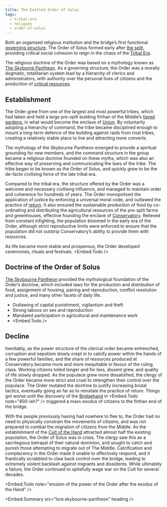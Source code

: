 ```yaml
---
title: The Exalted Order of Solus
tags:
  - tribal-era
  - religion
  - order-of-solus
---
```

Both an organised religious institution and the bridge’s first functional
[governing structure](lore:governance), The Order of Solus formed early after 
[the split](lore:the-split), providing critical social cohesion to reign in the
chaos of the [Tribal Era](lore:tribal-era).

The religious doctrine of the Order was based on a mythology known as [The
Skyborne Pantheon](lore:skybourne-pantheon). As a governing structure, the
Order was a morally dogmatic, totalitarian system lead by a hierarchy of
clerics and administrators, with authority over the personal lives of citizens
and the production of [critical resources](location:conservatory).

## Establishment

The Order grew from one of the largest and most powerful tribes, which had
taken and held a large pre-split building firthan of the Middle’s [tiered
gardens](lore:presidium), in what would become the enclave of
[Union](location:union). By voluntarily adopting a hierarchy of command, the
tribe became disciplined enough to mount a long-term defence of the building
against raids from rival tribes, creating a relatively stable place to live and
attracting more converts.

The mythology of the Skybourne Pantheon emerged to provide a spiritual
grounding for new members, and  the command structure in the group became a
religious doctrine founded on these myths, which was also an effective way of
preserving and communicating the laws of the tribe. The tribe began to be known
as the Order of Solus, and quickly grew to be the de-facto civilising force of
the late tribal era.
 
Compared to the tribal era, the structure offered by the Order was a welcome
and necessary civilising influence, and managed to maintain order and coherence
for hundreds of years. The Order monopolised the application of justice by
enforcing a universal moral code, and outlawed the practice of 
[return](lore:return). It also ensured the sustainable production of food by
co-ordinating and distributing the agricultural resources of the pre-split
farms and greenhouses, effective founding the enclave of 
[Conservatory](location:conservatory). Relieved from constant infighting, the
population bloomed in the early era of the Order, although strict reproductive
limits were enforced to ensure that the population did not outstrip
Conservatory’s ability to provide them with resources.

As life became more stable and prosperous, the Order developed ceremonies,
rituals and festivals. <Embed.Todo />

## Doctrine of the Order of Solus

[The Skybourne Pantheon](lore:skybourne-pantheon) provided the mythological
foundation of the Order’s doctrine, which included laws for the production and
distribution of food, assignment of housing, pairing and reproduction, conflict
resolution and justice, and many other facets of daily life.

- Outlawing of capital punishment, vigilantism and theft
- Strong taboos on sex and reproduction
- Mandated participation in agricultural and maintenance work
- <Embed.Todo />

## Decline

Inevitably, as the power structure of the clerical order became entrenched,
corruption and nepotism slowly crept in to calcify power within the hands of a
few powerful families, and the share of resources produced at Conservatory
became more and more inequitable in favour of the ruling class. Working
citizens toiled longer and for less, dissent grew, and quality of life slowly
dropped. As the populace grew more dissatisfied, the clergy of the Order became
more strict and cruel to strengthen their control over the populace. The Order
mutated the doctrine to justify increasing brutal tactics, eventually going as
far as to reinstate the practice of return. Things got worse until the
discovery of the [Bridgehand](lore:the-bridgehand) in <Embed.Todo note="400-ish?" /> triggered a mass
exodus of citizens to the firthan end of the bridge.

With the people previously having had nowhere to flee to, the Order had no need
to physically constrain the movements of citizens, and was not prepared to
combat the migration of citizens from the Middle. As the establishment of the
[Cult of the Hand](lore:cult-of-the-hand-archaic) attracted almost half the
existing population, the Order of Solus was in crisis. The clergy saw this as a
sacrilegious betrayal of their natural dominion, and sought to catch and punish
those attempting to migrate out of The Middle. Calcification and complacency in
the Order made it unable to effectively respond, and it frantically scrabbled
to claw back control over the bridge, leading to extremely violent backlash
against migrants and dissidents. While ultimately a failure, the Order
continued to spitefully wage war on the Cult for several decades.

<Embed.Todo note="erosion of the power of the Order after the exodus of the Hand" />

<Embed.Summary src="lore:skybourne-pantheon" heading />

